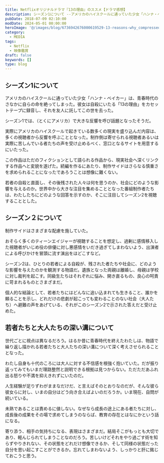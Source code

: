 ```yaml
---
title: Netflixオリジナルドラマ『13の理由』のススメ【ドラマ感想】
description: シーズン1について --アメリカのハイスクールに通っていた少女「ハンナ・ベイカー」は、青春時代のさなかに自らの命を絶ってしまった。彼女は自殺にいたる「13の理由」をカセットテープに録音し、それを友人に託してこの世を去った。シーズン1では、（とくにアメリカ）で大きな反響を呼び話題となったそうだ。
pubDate: 2018-07-09 02:10:00
modDate: 2024-05-01 00:00:00
heroImage: '@/images/blog/6736942676000619529-13-reasons-why_compressed.webp'
category:
  - MEDIA
tags:
  - Netflix
  - 映像鑑賞
draft: false
keywords: []
type: blog
---
```



## シーズン1について

アメリカのハイスクールに通っていた少女「ハンナ・ベイカー」は、青春時代のさなかに自らの命を絶ってしまった。彼女は自殺にいたる「13の理由」をカセットテープに録音し、それを友人に託してこの世を去った。

シーズン1では、（とくにアメリカ）で大きな反響を呼び話題となったそうだ。

<YouTube id='DZzDhCD9pcw' />

実際にアメリカのハイスクールで起きている数多くの現実を盛り込んだ内容は、多くの視聴者から反響を呼ぶこととなった。制作側は寄せられる視聴者あるいは実際に苦しんでいる者たちの声を受け止めるべく、窓口となるサイトを用意するにいたった。

<BlogCard
  title='Netflixリソース | 情報、相談窓口、サポートを探す'
  description='情報、相談窓口、サポートを探す'
  url='https://www.wannatalkaboutit.com/jp/13-reasons-why/'
  domain='www.wannatalkaboutit.com'
/>

この作品はただのフィクションとして語られる作品から、現実社会へ深くリンクする作品へと変貌を遂げた。続編を作るにあたり、制作サイドはさらなる慎重さを求められることになったであろうことは想像に難くない。

若者の自殺と直面し、その後残された人々は何を思うのか、社会にどのような影響を与えるのか。世界中から大きな注目を集めることとなった番組制作者たちは、わたしたちにどのような回答を示すのか、そこに注目してシーズン2を視聴することとした。

## シーズン２について

制作サイドはさまざまな配慮を施していた。

おそらく多くのティーンエイジャーが視聴することを想定し、過剰に感情移入した視聴者がいじめ役の俳優に対し悪感情をいだき過ぎてしまわないよう、出演者による呼びかけを冒頭に流す演出をほどこすなど。

シーズン2は、ひとりの若者による自殺が、残された者たちや社会に、どのような影響を与えたのかを観測する物語だ。遺族となった両親は離婚し、母親は学校に対し裁判を起こす。同級生たちはそれぞれに悩み、開き直るもの、良心の呵責に苛まれるものとさまざまだ。

個人的な結論として、若者たちにはどんなに追い込まれても生きること、誰かを頼ることを示し、どれだけの悲劇が起こっても変わることのない社会（大人たち）へ避難の声をあげている、それがこのシーズン2で示された答えだと受け止めた。

## 若者たちと大人たちの深い溝について

世代ごとに視点は異なるだろう。はるか昔に青春時代を終えたわたしは、物語で繰り返し描かれる若者たちと大人たちの深い溝について深く考えさせられることとなった。

わたし自身も十代のころには大人に対する不信感を根強く抱いていた。だが振り返ってみてもいまだ理路整然と説明できる根拠は見つからない。ただただあふれ出る怒りや不満を抑えきれずにいたのだ。

人生経験が足りずわがままなだけだ、と言えばそのとおりなのだが、そんな彼ら彼女らに対し、いまの自分はどう向き合えばよいのだろうか。いま現在、自問が続いている。

未熟であることは責めるに値しない。なぜなら成長の途上にある者たちに対し、成長後の成果をその場で求めてしまうのならば、教育の存在とはなにかという話になる。

寄り添う、相手の気持ちになる、表現はさまざまだ。結局そこがもっとも大切であり、軽んじられてしまうことなのだろう。苦しいけどそれをやり過ごす術を知らずやりきれない、その状態をどれだけ想像できるか、そして同様の状態だった自分を思い起こすことができるか。忘れてしまわないよう、しっかりと肝に銘じておこうと思う。
